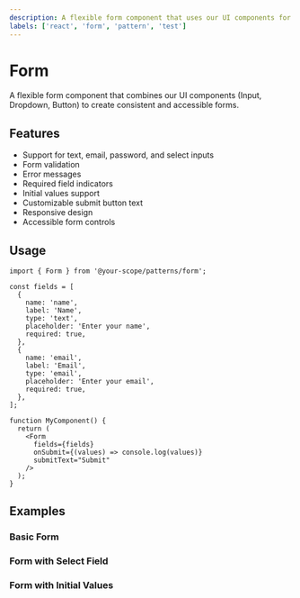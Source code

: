 ```yaml
---
description: A flexible form component that uses our UI components for consistent styling and behavior.
labels: ['react', 'form', 'pattern', 'test']
---
```



# Form

A flexible form component that combines our UI components (Input, Dropdown, Button) to create consistent and accessible forms.

## Features

- Support for text, email, password, and select inputs
- Form validation
- Error messages
- Required field indicators
- Initial values support
- Customizable submit button text
- Responsive design
- Accessible form controls

## Usage

```tsx
import { Form } from '@your-scope/patterns/form';

const fields = [
  {
    name: 'name',
    label: 'Name',
    type: 'text',
    placeholder: 'Enter your name',
    required: true,
  },
  {
    name: 'email',
    label: 'Email',
    type: 'email',
    placeholder: 'Enter your email',
    required: true,
  },
];

function MyComponent() {
  return (
    <Form
      fields={fields}
      onSubmit={(values) => console.log(values)}
      submitText="Submit"
    />
  );
}
```

## Examples

### Basic Form

<BasicForm />

### Form with Select Field

<FormWithSelect />

### Form with Initial Values

<FormWithInitialValues />
